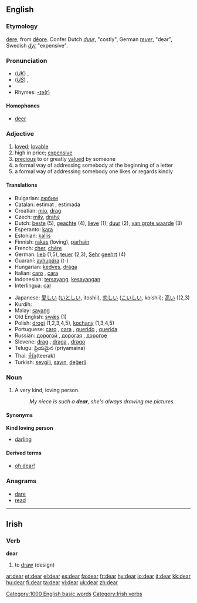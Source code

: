 {{wikipedia}}
==English==
{{rank|friend|herself|year|295|dear|high|above|received}}

===Etymology===
{{ME.}} [[dere]], from {{OE.}} [[dēore]]. Confer Dutch ''[[duur]]'', "costly", German ''[[teuer]]'', "dear", Swedish ''[[dyr]]'' "expensive".

===Pronunciation===
* (''[[Received Pronunciation|UK]]'') {{IPA|/dɪə/}}, {{SAMPA|/dI@/}}
* (''[[General American|US]]'') {{IPA|/dɪɹ/}}, {{SAMPA|/dIr/}}
* {{audio|en-us-dear.ogg|Audio (US)}}
* Rhymes: [[Rhymes:English:-ɪə(r)|-ɪə(r)]]

====Homophones====
*[[deer]]

===Adjective===
{{en-adj|dearer|dearest}}

# [[love]]d; [[lovable]]
# high in price; [[expensive]]
# [[precious]] to or greatly [[value]]d by someone
# a formal way of addressing somebody at the beginning of a letter
# a formal way of addressing somebody one likes or regards kindly

====Translations====
{{rfc-trans}}
{{top}}
*Bulgarian: [[любим]] {{m}}
*Catalan: estimat {{m}}, estimada {{f}}
*Croatian: [[mio]], [[drag]]
*Czech: [[milý]], [[drahý]]
*Dutch: [[beste]] (5), [[geachte]] (4), [[lieve]] (1), [[duur]] (2), [[van grote waarde]] (3)
*Esperanto: [[kara]]
*Estonian: [[kallis#Estonian|kallis]]
*Finnish: [[rakas]] (loving), [[parhain]]
*French: [[cher]], [[chère]]
*German: [[lieb]] (1,5), [[teuer]] (2,3), [[Sehr]] [[geehrt]] (4)
*Guaraní: [[ayhupára]] (t-)
*Hungarian: [[kedves]], [[drága]]
*Italian: [[caro]] {{m}}, [[cara]] {{f}}
*Indonesian: [[sayang|tersayang]], [[sayang|kesayangan]]
*Interlingua: [[car]]
{{mid}}
*Japanese: [[愛しい]] ([[いとしい]], itoshii), [[恋しい]] ([[こいしい]], koishii); [[高い]] ((2,3)
*Kurdih: {{KUchar|[[به‌ڕێز]]}}
*Malay: [[sayang]]
*Old English: [[swæs|swǣs]] (1)
*Polish: [[drogi]] {{m}} (1,2,3,4,5), [[kochany]] (1,3,4,5)
*Portuguese: [[caro]] {{m}}, [[cara]] {{f}}, [[querido]] {{m}}, [[querida]] {{f}}
*Russian: [[дорогой]] {{m}}, [[дорогая]] {{f}}, [[дорогое]] {{n}}
*Slovene: [[drag]] {{m}}, [[draga]] {{f}}, [[drago]] {{n}}
*Telugu: ప్రియమైన (priyamaina)
*Thai: [[ที่รัก]](teerak)
*Turkish: [[sevgili]], [[sayın]], [[değerli]]
{{bottom}}

===Noun===
{{en-noun}}

# A very kind, loving person.
#:''My niece is such a '''dear''', she's always drawing me pictures.''

====Synonyms====
'''Kind loving person'''
*[[darling]]

====Derived terms====
*[[oh dear|oh dear!]]

===Anagrams===
*[[dare]]
*[[read]]

[[Category:1000 English basic words]]

----

==Irish==

===Verb===
'''dear'''

# to [[draw]] (design)

[[Category:Irish verbs]]

[[ar:dear]]
[[et:dear]]
[[el:dear]]
[[es:dear]]
[[fa:dear]]
[[fr:dear]]
[[hy:dear]]
[[io:dear]]
[[it:dear]]
[[kk:dear]]
[[hu:dear]]
[[fi:dear]]
[[ta:dear]]
[[vi:dear]]
[[uk:dear]]
[[zh:dear]]